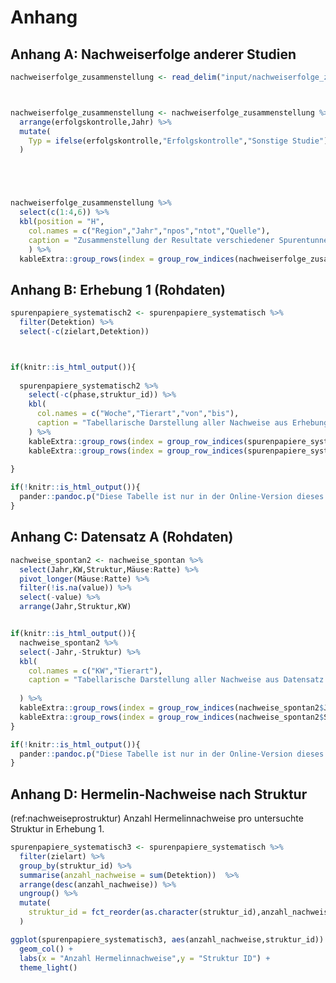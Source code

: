 
# Anhang

## Anhang A: Nachweiserfolge anderer Studien {#anhang-zusammenstellung}


```r
nachweiserfolge_zusammenstellung <- read_delim("input/nachweiserfolge_zusammenstellung.csv", ";")



nachweiserfolge_zusammenstellung <- nachweiserfolge_zusammenstellung %>%
  arrange(erfolgskontrolle,Jahr) %>%
  mutate(
    Typ = ifelse(erfolgskontrolle,"Erfolgskontrolle","Sonstige Studie")
  )





nachweiserfolge_zusammenstellung %>%
  select(c(1:4,6)) %>%
  kbl(position = "H",
    col.names = c("Region","Jahr","npos","ntot","Quelle"),
    caption = "Zusammenstellung der Resultate verschiedener Spurentunnel-Untersuchungen. npos entspricht der Anzahl Spurentunnel mit Positivnachweisen, ntot der Anzahl Spurentunnel der entsprechenden Untersuchung."
    ) %>%
  kableExtra::group_rows(index = group_row_indices(nachweiserfolge_zusammenstellung$Typ))

```

## Anhang B: Erhebung 1 (Rohdaten)

<!-- Systematische Wirkungskontrolle -->

```r
spurenpapiere_systematisch2 <- spurenpapiere_systematisch %>%
  filter(Detektion) %>%
  select(-c(zielart,Detektion))



if(knitr::is_html_output()){
  
  spurenpapiere_systematisch2 %>%
    select(-c(phase,struktur_id)) %>%
    kbl(
      col.names = c("Woche","Tierart","von","bis"),
      caption = "Tabellarische Darstellung aller Nachweise aus Erhebung 1"
    ) %>%
    kableExtra::group_rows(index = group_row_indices(spurenpapiere_systematisch2$phase, prefix = "Phase: "), bold = TRUE) %>%
    kableExtra::group_rows(index = group_row_indices(spurenpapiere_systematisch2$struktur_id,prefix = "Str"), bold = FALSE,italic = TRUE, hline_after = FALSE)
  
} 

```

```r
if(!knitr::is_html_output()){
  pander::pandoc.p("Diese Tabelle ist nur in der Online-Version dieses Dokumentes Verfügbar.")
}
```



## Anhang C: Datensatz A (Rohdaten)
```r
nachweise_spontan2 <- nachweise_spontan %>%
  select(Jahr,KW,Struktur,Mäuse:Ratte) %>%
  pivot_longer(Mäuse:Ratte) %>%
  filter(!is.na(value)) %>%
  select(-value) %>%
  arrange(Jahr,Struktur,KW)


if(knitr::is_html_output()){
  nachweise_spontan2 %>%
  select(-Jahr,-Struktur) %>%
  kbl(
    col.names = c("KW","Tierart"),
    caption = "Tabellarische Darstellung aller Nachweise aus Datensatz A"
    
  ) %>%
  kableExtra::group_rows(index = group_row_indices(nachweise_spontan2$Jahr,prefix = "Jahr: ")) %>%
  kableExtra::group_rows(index = group_row_indices(nachweise_spontan2$Struktur,prefix = "Struktur: "), bold = FALSE,italic = TRUE, hline_after = FALSE)
}


```


```r
if(!knitr::is_html_output()){
  pander::pandoc.p("Diese Tabelle ist nur in der Online-Version dieses Dokumentes Verfügbar.")
}
```


## Anhang D: Hermelin-Nachweise nach Struktur


(ref:nachweiseprostruktur) Anzahl Hermelinnachweise pro untersuchte Struktur in Erhebung 1.

```r
spurenpapiere_systematisch3 <- spurenpapiere_systematisch %>%
  filter(zielart) %>%
  group_by(struktur_id) %>%
  summarise(anzahl_nachweise = sum(Detektion))  %>%
  arrange(desc(anzahl_nachweise)) %>%
  ungroup() %>%
  mutate(
    struktur_id = fct_reorder(as.character(struktur_id),anzahl_nachweise)
  )

ggplot(spurenpapiere_systematisch3, aes(anzahl_nachweise,struktur_id)) +
  geom_col() +
  labs(x = "Anzahl Hermelinnachweise",y = "Struktur ID") +
  theme_light()

```

